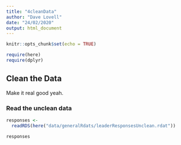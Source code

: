 ```yaml
---
title: "4cleanData"
author: "Dave Lovell"
date: "24/02/2020"
output: html_document
---
```


```r
knitr::opts_chunk$set(echo = TRUE)
```

```r
require(here)
require(dplyr)
```
## Clean the Data

Make it real good yeah.


### Read the unclean data

```r
responses <- 
  readRDS(here("data/generalRdats/leaderResponsesUnclean.rdat"))

responses
```

